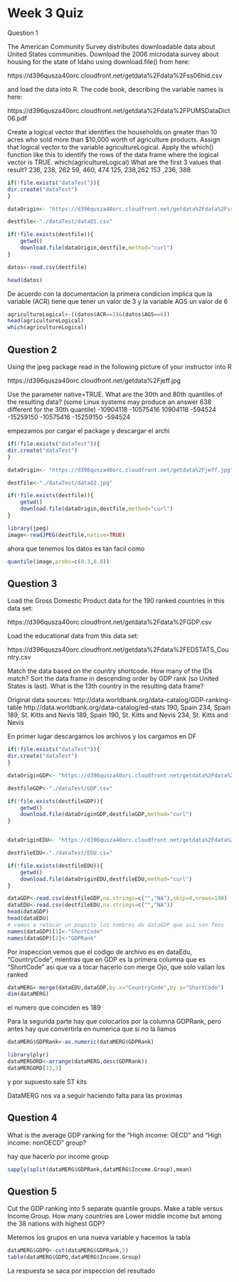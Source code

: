 Week 3 Quiz
========================================================

Question 1

The American Community Survey distributes downloadable data about United States communities. Download the 2006 microdata survey about housing for the state of Idaho using download.file() from here: 

https://d396qusza40orc.cloudfront.net/getdata%2Fdata%2Fss06hid.csv 

and load the data into R. The code book, describing the variable names is here: 

https://d396qusza40orc.cloudfront.net/getdata%2Fdata%2FPUMSDataDict06.pdf 

Create a logical vector that identifies the households on greater than 10 acres who sold more than $10,000 worth of agriculture products. Assign that logical vector to the variable agricultureLogical. Apply the which() function like this to identify the rows of the data frame where the logical vector is TRUE. which(agricultureLogical) What are the first 3 values that result?
236, 238, 262
59, 460, 474
125, 238,262
153 ,236, 388



```r
if(!file.exists("dataTest")){
dir.create("dataTest")
}

dataOrigin<- "https://d396qusza40orc.cloudfront.net/getdata%2Fdata%2Fss06hid.csv"  

destfile<-"./dataTest/dataQ1.csv"

if(!file.exists(destfile)){
    getwd()
    download.file(dataOrigin,destfile,method="curl")
}

datos<-read.csv(destfile)

head(datos)

```



De acuerdo con la documentacion  la primera condicion implica que la variable (ACR) tiene que tener un valor de 3 y la variable AGS un valor de 6 


```r
agricultureLogical<-((datos$ACR==3)&(datos$AGS==6))
head(agricultureLogical)
which(agricultureLogical)
```


Question 2
--------------------------------------------------------

Using the jpeg package read in the following picture of your instructor into R 

https://d396qusza40orc.cloudfront.net/getdata%2Fjeff.jpg 

Use the parameter native=TRUE. What are the 30th and 80th quantiles of the resulting data? (some Linux systems may produce an answer 638 different for the 30th quantile)
-10904118 -10575416
10904118 -594524
-15259150 -10575416
-15259150 -594524 

empezamos por cargar el package y descargar el archi

```r
if(!file.exists("dataTest")){
dir.create("dataTest")
}

dataOrigin<- "https://d396qusza40orc.cloudfront.net/getdata%2Fjeff.jpg" 

destfile<-"./dataTest/dataQ2.jpg"

if(!file.exists(destfile)){
    getwd()
    download.file(dataOrigin,destfile,method="curl")
} 

library(jpeg)
image<-readJPEG(destfile,native=TRUE)
```

ahora que tenemos los datos es tan facil como 

```r
quantile(image,probs=c(0.3,0.8))
```


Question 3
--------------


Load the Gross Domestic Product data for the 190 ranked countries in this data set: 

https://d396qusza40orc.cloudfront.net/getdata%2Fdata%2FGDP.csv 

Load the educational data from this data set: 

https://d396qusza40orc.cloudfront.net/getdata%2Fdata%2FEDSTATS_Country.csv 

Match the data based on the country shortcode. How many of the IDs match? Sort the data frame in descending order by GDP rank (so United States is last). What is the 13th country in the resulting data frame? 

Original data sources: 
http://data.worldbank.org/data-catalog/GDP-ranking-table 
http://data.worldbank.org/data-catalog/ed-stats
190, Spain
234, Spain
189, St. Kitts and Nevis
189, Spain
190, St. Kitts and Nevis
234, St. Kitts and Nevis


En primer lugar descargamos los archivos y los cargamos en DF


```r
if(!file.exists("dataTest")){
dir.create("dataTest")
}

dataOriginGDP<- "https://d396qusza40orc.cloudfront.net/getdata%2Fdata%2FGDP.csv " 

destfileGDP<-"./dataTest/GDP.csv"

if(!file.exists(destfileGDP)){
    getwd()
    download.file(dataOriginGDP,destfileGDP,method="curl")
} 


dataOriginEDU<- "https://d396qusza40orc.cloudfront.net/getdata%2Fdata%2FEDSTATS_Country.csv  " 

destfileEDU<-"./dataTest/EDU.csv"

if(!file.exists(destfileEDU)){
    getwd()
    download.file(dataOriginEDU,destfileEDU,method="curl")
} 

dataGDP<-read.csv(destfileGDP,na.strings=c("","NA"),skip=4,nrows=190)
dataEDU<-read.csv(destfileEDU,na.strings=c("","NA"))
head(dataGDP)
head(dataEDU)
# vamos a retocar un poquito los nombres de dataGDP que asi son feos 
names(dataGDP)[1]<-"ShortCode"
names(dataGDP)[2]<-"GDPRank"
```

Por inspeccion vemos que el codigo de archivo es en dataEdu, "CountryCode", mientras que en GDP es la primera columna que es "ShortCode"  asi que va a tocar hacerlo con merge Ojo, que solo valian los ranked

```r
dataMERG<-merge(dataEDU,dataGDP,by.x="CountryCode",by.y="ShortCode")
dim(dataMERG)
```

el numero que coinciden es 189

Para la segunda parte hay que colocarlos por la columna GDPRank, pero antes hay que convertirla en numerica que si no la liamos 

```r
dataMERG$GDPRank<-as.numeric(dataMERG$GDPRank)

library(plyr)
dataMERGORD<-arrange(dataMERG,desc(GDPRank))
dataMERGORD[13,2]
```

y por supuesto sale ST kits  

DataMERG nos va a seguir haciendo falta para las proximas 

Question 4
----------------
What is the average GDP ranking for the "High income: OECD" and "High income: nonOECD" group? 

hay que hacerlo por income group 

```r
sapply(split(dataMERG$GDPRank,dataMERG$Income.Group),mean)
```


Question 5
---------------

Cut the GDP ranking into 5 separate quantile groups. Make a table versus Income.Group. How many countries are Lower middle income but among the 38 nations with highest GDP?

Metemos los grupos en una nueva variable y hacemos la tabla
```r
dataMERG$GDPQ<-cut(dataMERG$GDPRank,5)
table(dataMERG$GDPQ,dataMERG$Income.Group)
```

La respuesta se saca por inspeccion del resultado
